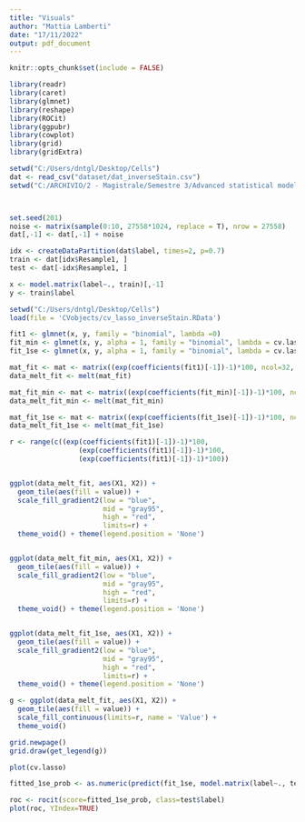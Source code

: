 ```yaml
---
title: "Visuals"
author: "Mattia Lamberti"
date: "17/11/2022"
output: pdf_document
---
```


```r
knitr::opts_chunk$set(include = FALSE)
```


```r
library(readr)
library(caret)
library(glmnet)
library(reshape) 
library(ROCit)
library(ggpubr)
library(cowplot)
library(grid)
library(gridExtra) 

setwd("C:/Users/dntgl/Desktop/Cells")
dat <- read_csv("dataset/dat_inverseStain.csv")
setwd("C:/ARCHIVIO/2 - Magistrale/Semestre 3/Advanced statistical modelling fot Big Data/Progetto/Cells")



set.seed(201)
noise <- matrix(sample(0:10, 27558*1024, replace = T), nrow = 27558)
dat[,-1] <- dat[,-1] + noise

idx <- createDataPartition(dat$label, times=2, p=0.7)
train <- dat[idx$Resample1, ]
test <- dat[-idx$Resample1, ]

x <- model.matrix(label~., train)[,-1]
y <- train$label

```

```r
setwd("C:/Users/dntgl/Desktop/Cells")
load(file = 'CVobjects/cv_lasso_inverseStain.RData')

fit1 <- glmnet(x, y, family = "binomial", lambda =0)
fit_min <- glmnet(x, y, alpha = 1, family = "binomial", lambda = cv.lasso$lambda.min)
fit_1se <- glmnet(x, y, alpha = 1, family = "binomial", lambda = cv.lasso$lambda.1se)
```


```r
mat_fit <- mat <- matrix((exp(coefficients(fit1)[-1])-1)*100, ncol=32, byrow = T)
data_melt_fit <- melt(mat_fit)

mat_fit_min <- mat <- matrix((exp(coefficients(fit_min)[-1])-1)*100, ncol=32, byrow = T)
data_melt_fit_min <- melt(mat_fit_min)

mat_fit_1se <- mat <- matrix((exp(coefficients(fit_1se)[-1])-1)*100, ncol=32, byrow = T)
data_melt_fit_1se <- melt(mat_fit_1se)

r <- range(c((exp(coefficients(fit1)[-1])-1)*100,
                 (exp(coefficients(fit1)[-1])-1)*100,
                 (exp(coefficients(fit1)[-1])-1)*100))


ggplot(data_melt_fit, aes(X1, X2)) +
  geom_tile(aes(fill = value)) +
  scale_fill_gradient2(low = "blue",
                       mid = "gray95",
                       high = "red",
                       limits=r) +
  theme_void() + theme(legend.position = 'None')


ggplot(data_melt_fit_min, aes(X1, X2)) +
  geom_tile(aes(fill = value)) +
  scale_fill_gradient2(low = "blue",
                       mid = "gray95",
                       high = "red",
                       limits=r) +
  theme_void() + theme(legend.position = 'None')


ggplot(data_melt_fit_1se, aes(X1, X2)) +
  geom_tile(aes(fill = value)) +
  scale_fill_gradient2(low = "blue",
                       mid = "gray95",
                       high = "red",
                       limits=r) +
  theme_void() + theme(legend.position = 'None')


```


```r
g <- ggplot(data_melt_fit, aes(X1, X2)) +
  geom_tile(aes(fill = value)) +
  scale_fill_continuous(limits=r, name = 'Value') +
  theme_void()

grid.newpage()
grid.draw(get_legend(g))
```

```r
plot(cv.lasso)
```


```r
fitted_1se_prob <- as.numeric(predict(fit_1se, model.matrix(label~., test)[,-1], type='response'))

roc <- rocit(score=fitted_1se_prob, class=test$label)
plot(roc, YIndex=TRUE)
```

